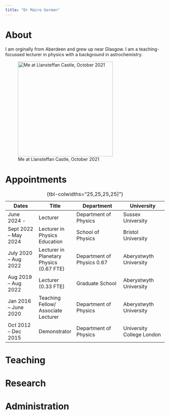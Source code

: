 ```yaml
---
title: "Dr Maire Gorman"
---
```


# About

I am orginally from Aberdeen and grew up near Glasgow. I am a teaching-focussed lecturer in physics with a background in astrochemistry. 

![Me at Llansteffan Castle, October 2021](Llansteffan.jpg){width=300}


# Appointments

| Dates  | Title  | Department | University|
|--------|--------|------------|-----------|
|June 2024 - |Lecturer|Department of Physics|Sussex University|
Sept 2022 – May 2024	|Lecturer in Physics Education |School of Physics |Bristol University|
July 2020 – Aug 2022|Lecturer in Planetary Physics (0.67 FTE)|Department of Physics 0.67 |Aberystwyth University|
Aug 2019 – Aug 2022	|Lecturer (0.33 FTE)| Graduate School|Aberystwyth University|
Jan 2016 – June 2020|Teaching Fellow/ Associate Lecturer|Department of Physics| Aberystwyth University|
Oct 2012 – Dec 2015|Demonstrator|Department of Physics|University College London|

: {tbl-colwidths="25,25,25,25]"}






# Teaching

# Research

# Administration
